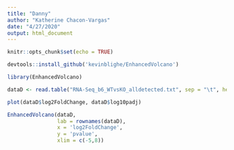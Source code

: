 ```yaml
---
title: "Danny"
author: "Katherine Chacon-Vargas"
date: "4/27/2020"
output: html_document
---
```


```r
knitr::opts_chunk$set(echo = TRUE)
```

```r
devtools::install_github('kevinblighe/EnhancedVolcano')

```

```r
library(EnhancedVolcano)
```
```r
dataD <- read.table("RNA-Seq_b6_WTvsKO_alldetected.txt", sep = "\t", header = T)
```

```r
plot(dataD$log2FoldChange, dataD$log10padj)
```


```r
EnhancedVolcano(dataD,
                lab = rownames(dataD),
                x = 'log2FoldChange',
                y = 'pvalue',
                xlim = c(-5,8))
```



